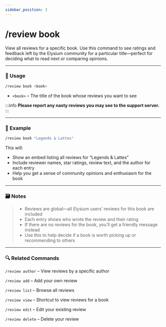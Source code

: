 ```yaml
---
sidebar_position: 3
---
```


# /review book 

View all reviews for a specific book. Use this command to see ratings and feedback left by the Elysium community for a particular title—perfect for deciding what to read next or comparing opinions.

<hr className="md-divider-gradient" />

### 💬 Usage
```bash
/review book <book>
```
- `<book>` – The title of the book whose reviews you want to see

:::info
**Please report any nasty reviews you may see to the support server.**
:::

<hr className="md-divider-gradient" />

### 📌 Example
```bash
/review book "Legends & Lattes"
```
This will:
- Show an embed listing all reviews for “Legends & Lattes”
- Include reviewer names, star ratings, review text, and the author for each entry
- Help you get a sense of community opinions and enthusiasm for the book

<hr className="md-divider-gradient" />

### 🗃️ Notes
> - Reviews are global—all Elysium users’ reviews for this book are included
> - Each entry shows who wrote the review and their rating
> - If there are no reviews for the book, you’ll get a friendly message instead
> - Use this to help decide if a book is worth picking up or recommending to others

<hr className="md-divider-gradient" />

### 🔍 Related Commands
`/review author` – View reviews by a specific author

`/review add` – Add your own review

`/review list` – Browse all reviews

`/review view` – Shortcut to view reviews for a book

`/review edit` – Edit your existing review

`/review delete` – Delete your review